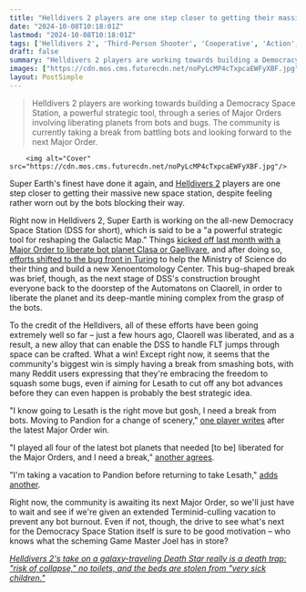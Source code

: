 ```yaml
---
title: "Helldivers 2 players are one step closer to getting their massive Democracy Space Station, but the constant Automaton battles are proving to be a bit much: 'I need a break from bots'"
date: "2024-10-08T10:18:01Z"
lastmod: "2024-10-08T10:18:01Z"
tags: ['Helldivers 2', 'Third-Person Shooter', 'Cooperative', 'Action', 'Sci-Fi', 'PC', 'PS4', 'PS5']
draft: false
summary: "Helldivers 2 players are working towards building a Democracy Space Station, a powerful strategic tool, through a series of Major Orders involving liberating planets from bots and bugs. The community is currently taking a break from battling bots and looking forward to the next Major Order."
images: ["https://cdn.mos.cms.futurecdn.net/noPyLcMP4cTxpcaEWFyXBF.jpg"]
layout: PostSimple
---
```

> Helldivers 2 players are working towards building a Democracy Space Station, a powerful strategic tool, through a series of Major Orders involving liberating planets from bots and bugs. The community is currently taking a break from battling bots and looking forward to the next Major Order.


        <img alt="Cover" src="https://cdn.mos.cms.futurecdn.net/noPyLcMP4cTxpcaEWFyXBF.jpg"/>
        
Super Earth's finest have done it again, and [<u>Helldivers 2</u>](https://www.gamesradar.com/helldivers-2-guide/) players are one step closer to getting their massive new space station, despite feeling rather worn out by the bots blocking their way. 

Right now in Helldivers 2, Super Earth is working on the all-new Democracy Space Station (DSS for short), which is said to be a "a powerful strategic tool for reshaping the Galactic Map." Things [<u>kicked off last month with a Major Order to liberate bot planet Clasa or Gaellivare</u>](https://www.gamesradar.com/games/third-person-shooter/helldivers-2-takes-a-big-swing-in-its-galactic-war-by-letting-players-choose-the-home-of-a-democracy-space-station-which-could-change-the-course-of-the-war/), and after doing so, [<u>efforts shifted to the bug front in Turing</u>](https://www.gamesradar.com/games/third-person-shooter/helldivers-2s-new-space-station-will-be-a-gigastructure-an-order-of-magnitude-larger-than-a-super-destroyer-if-players-can-protect-it-for-what-looks-like-4-major-orders/) to help the Ministry of Science do their thing and build a new Xenoentomology Center. This bug-shaped break was brief, though, as the next stage of DSS's construction brought everyone back to the doorstep of the Automatons on Claorell, in order to liberate the planet and its deep-mantle mining complex from the grasp of the bots.

To the credit of the Helldivers, all of these efforts have been going extremely well so far – just a few hours ago, Claorell was liberated, and as a result, a new alloy that can enable the DSS to handle FLT jumps through space can be crafted. What a win! Except right now, it seems that the community's biggest win is simply having a break from smashing bots, with many Reddit users expressing that they're embracing the freedom to squash some bugs, even if aiming for Lesath to cut off any bot advances before they can even happen is probably the best strategic idea. 

"I know going to Lesath is the right move but gosh, I need a break from bots. Moving to Pandion for a change of scenery," [<u>one player writes</u>](https://www.reddit.com/r/Helldivers/comments/1fyqg7g/comment/lqvz6n1/?utm_source=share&utm_medium=web3x&utm_name=web3xcss&utm_term=1&utm_content=share_button) after the latest Major Order win.

"I played all four of the latest bot planets that needed [to be] liberated for the Major Orders, and I need a break," [<u>another agrees</u>](https://www.reddit.com/r/Helldivers/comments/1fyqg7g/comment/lqwmfbm/?utm_source=share&utm_medium=web3x&utm_name=web3xcss&utm_term=1&utm_content=share_button).

"I'm taking a vacation to Pandion before returning to take Lesath," [adds another](https://www.reddit.com/r/Helldivers/comments/1fyqg7g/comment/lqvyagj/?utm_source=share&utm_medium=web3x&utm_name=web3xcss&utm_term=1&utm_content=share_button).

Right now, the community is awaiting its next Major Order, so we'll just have to wait and see if we're given an extended Terminid-culling vacation to prevent any bot burnout. Even if not, though, the drive to see what's next for the Democracy Space Station itself is sure to be good motivation – who knows what the scheming Game Master Joel has in store?

[<u><em>Helldivers 2's take on a galaxy-traveling Death Star really is a death trap: "risk of collapse," no toilets, and the beds are stolen from "very sick children."</em></u>](https://www.gamesradar.com/games/third-person-shooter/helldivers-2/)
        
